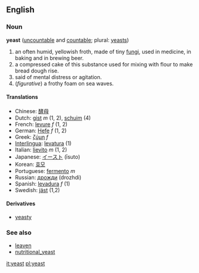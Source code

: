 ==English==
===Noun===
'''yeast''' ([[uncountable]] and [[countable]]; plural: [[yeasts]])

# an often humid, yellowish froth, made of tiny [[fungi]], used in medicine, in baking and in brewing beer.
# a compressed cake of this substance used for mixing with flour to make  bread dough rise.
# said of mental distress or agitation. <!--this sounds like an adjective-->
# (''figurative'') a frothy foam on sea waves.

==== Translations ====
*Chinese: [[酵母]]
*Dutch: [[gist]] ''m'' (1, 2), [[schuim]] (4)
*French: [[levure]] ''f'' (1, 2)
*German: [[Hefe]] ''f'' (1, 2)
*Greek: [[ζύμη]] ''f''
*[[Interlingua]]: [[levatura]] (1)
*Italian: [[lievito]] ''m'' (1, 2)
*Japanese: [[イースト]] (īsuto)
*Korean: [[효모]]
*Portuguese: [[fermento]] ''m''
*Russian: [[дрожди]] (drozhdi)
*Spanish: [[levadura]] ''f'' (1)
*Swedish: [[jäst]] (1,2)

====Derivatives====
*[[yeasty]]

=== See also ===
*[[leaven]]
*[[nutritional_yeast]]

[[it:yeast]]
[[pl:yeast]]